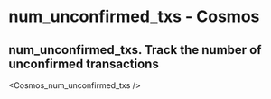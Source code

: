 # num_unconfirmed_txs - Cosmos

## num_unconfirmed_txs. Track the number of unconfirmed transactions


<Cosmos_num_unconfirmed_txs />
